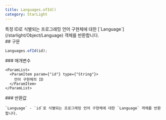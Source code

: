 ```yaml
---
title: Languages.ofId()
category: StarLight
---
```


<Section>
  특정 ID로 식별되는 프로그래밍 언어 구현체에 대한 [`Language`](/starlight/Object/Language) 객체를 반환합니다.
</Section>
<Section>
  ## 구문

  ~~~js
  Languages.ofId(id);
  ~~~

  <Section>
    ### 매개변수

    <ParamList>
      <ParamItem param={"id"} type={"String"}>
        언어 구현체의 ID
      </ParamItem>
    </ParamList>
  </Section>
  <Section>
    ### 반환값

    `Language` - `id`로 식별되는 프로그래밍 언어 구현체에 대한 `Language` 객체를 반환합니다.
  </Section>
</Section>